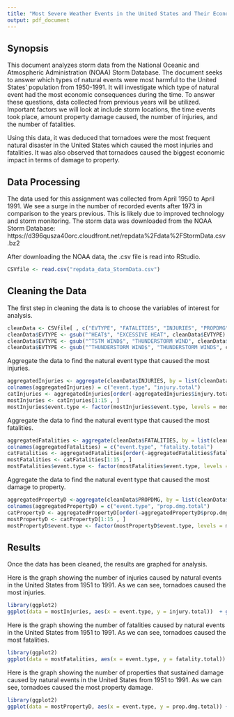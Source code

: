 ```yaml
---
title: "Most Severe Weather Events in the United States and Their Economic Consequences"
output: pdf_document
---
```


## Synopsis

This document analyzes storm data from the National Oceanic and Atmospheric Administration (NOAA) Storm Database. The document seeks to answer which types of natural events were most harmful to the United States' population from 1950-1991. It will investigate which type of natural event had the most economic consequences during the time. To answer these questions, data collected from previous years will be utilized. Important factors we will look at include storm locations, the time events took place, amount property damage caused, the number of injuries, and the number of fatalities.

Using this data, it was deduced that tornadoes were the most frequent natural disaster in the United States which caused the most injuries and fatalities. It was also observed that tornadoes caused the biggest economic impact in terms of damage to property.


## Data Processing

The data used for this assignment was collected from April 1950 to April 1991. We see a surge in the number of recorded events after 1973 in comparison to the years previous. This is likely due to improved technology and storm monitoring. The storm data was downloaded from the NOAA Storm Database: https://d396qusza40orc.cloudfront.net/repdata%2Fdata%2FStormData.csv.bz2

After downloading the NOAA data, the .csv file is read into RStudio. 

``` r
CSVfile <- read.csv("repdata_data_StormData.csv")
```

## Cleaning the Data

The first step in cleaning the data is to choose the variables of interest for analysis.

``` r
cleanData <- CSVfile[ , c("EVTYPE", "FATALITIES", "INJURIES", "PROPDMG")]
cleanData$EVTYPE <- gsub("^HEAT$", "EXCESSIVE HEAT", cleanData$EVTYPE)
cleanData$EVTYPE <- gsub("^TSTM WIND$", "THUNDERSTORM WIND", cleanData$EVTYPE)
cleanData$EVTYPE <- gsub("^THUNDERSTORM WIND$", "THUNDERSTORM WINDS", cleanData$EVTYPE)
```

Aggregate the data to find the natural event type that caused the most injuries.

``` r
aggregatedInjuries <- aggregate(cleanData$INJURIES, by = list(cleanData$EVTYPE), FUN = sum, na.rm=TRUE)
colnames(aggregatedInjuries) = c("event.type", "injury.total")
catInjuries <- aggregatedInjuries[order(-aggregatedInjuries$injury.total) , ]
mostInjuries <- catInjuries[1:15 , ]
mostInjuries$event.type <- factor(mostInjuries$event.type, levels = mostInjuries$event.type, ordered = TRUE)
```

Aggregate the data to find the natural event type that caused the most fatalities.

``` r
aggregatedFatalities <- aggregate(cleanData$FATALITIES, by = list(cleanData$EVTYPE), FUN = sum, na.rm = TRUE)
colnames(aggregatedFatalities) = c("event.type", "fatality.total")
catFatalities <- aggregatedFatalities[order(-aggregatedFatalities$fatality.total) , ] 
mostFatalities <- catFatalities[1:15 , ]
mostFatalities$event.type <- factor(mostFatalities$event.type, levels = mostFatalities$event.type, ordered = TRUE)
```

Aggregate the data to find the natural event type that caused the most damage to property.

``` r
aggregatedPropertyD <-aggregate(cleanData$PROPDMG, by = list(cleanData$EVTYPE), FUN = sum, na.rm = TRUE)
colnames(aggregatedPropertyD) = c("event.type", "prop.dmg.total")
catPropertyD <- aggregatedPropertyD[order(-aggregatedPropertyD$prop.dmg.total) , ] 
mostPropertyD <- catPropertyD[1:15 , ]
mostPropertyD$event.type <- factor(mostPropertyD$event.type, levels = mostPropertyD$event.type, ordered = TRUE)
```


## Results

Once the data has been cleaned, the results are graphed for analysis.

Here is the graph showing the number of injuries caused by natural events in the United States from 1951 to 1991. As we can see, tornadoes caused the most injuries.

``` r
library(ggplot2)
ggplot(data = mostInjuries, aes(x = event.type, y = injury.total))  + ggtitle("Injuries Caused by Natural Events")+ geom_bar(stat = "identity") + xlab("Type of Natural Event") + ylab("Number of Injuries") + theme(axis.text.x = element_text(angle = 30, hjust = 1))
```


Here is the graph showing the number of fatalities caused by natural events in the United States from 1951 to 1991. As we can see, tornadoes caused the most fatalities.

``` r
library(ggplot2)
ggplot(data = mostFatalities, aes(x = event.type, y = fatality.total)) + ggtitle("Fatalities Caused by Natural Events") + geom_bar(stat = "identity") + xlab("Type of Natural Event") + ylab("Number of Fatalities") + theme(axis.text.x = element_text(angle = 45, hjust = 1))
```


Here is the graph showing the number of properties that sustained damage caused by natural events in the United States from 1951 to 1991. As we can see, tornadoes caused the most property damage.

```r
library(ggplot2)
ggplot(data = mostPropertyD, aes(x = event.type, y = prop.dmg.total)) +  ggtitle("Property Damage Caused by Natural Events") + geom_bar(stat = "identity") + xlab("Type of Natural Event") + ylab("Number of Properties Damaged") + theme(axis.text.x = element_text(angle = 45, hjust = 1))
```